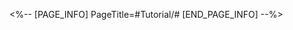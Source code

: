 <%-- [PAGE_INFO]
PageTitle=#Tutorial/#
[END_PAGE_INFO] --%>
{{Tutorial
|sort      = 3110901
|title     = 
|subtitle  = 
|type      = 
|about     = 
|image1    = Tutorial  1.png{{subst:void|<!--$UPLOAD:<<SpriteOutput/TutorialPic/TutorialPage_800101.png>-<Tutorial  1.png>-<Tutorial Files>>-->}}
|text1     = 
}}